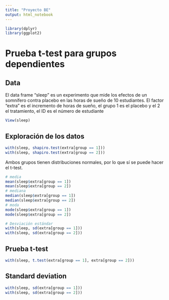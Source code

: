 ```yaml
---
title: "Proyecto BE"
output: html_notebook
---
```


```r
library(dplyr)
library(ggplot2)
```

# Prueba t-test para grupos dependientes

## Data
El data frame "sleep" es un experimento que mide los efectos de un somnífero contra placebo en las horas de sueño de 10 estudiantes. El factor "extra" es el incremento de horas de sueño, el grupo 1 es el placebo y el 2 el tratamiento, el ID es el número de estudiante
```r
View(sleep)
```

## Exploración de los datos
```r
with(sleep, shapiro.test(extra[group == 1]))
with(sleep, shapiro.test(extra[group == 2]))
```
Ambos grupos tienen distribuciones normales, por lo que sí se puede hacer el t-test.

```r
# media
mean(sleep$extra[group == 1])
mean(sleep$extra[group == 2])
# mediana
median(sleep$extra[group == 1])
median(sleep$extra[group == 2])
# moda
mode(sleep$extra[group == 1])
mode(sleep$extra[group == 2])

```


```r
# Desviación estándar
with(sleep, sd(extra[group == 1]))
with(sleep, sd(extra[group == 2]))
```

## Prueba t-test
```r
with(sleep, t.test(extra[group == 1], extra[group == 2]))
```

## Standard deviation
```r
with(sleep, sd(extra[group == 1]))
with(sleep, sd(extra[group == 2]))
```


















